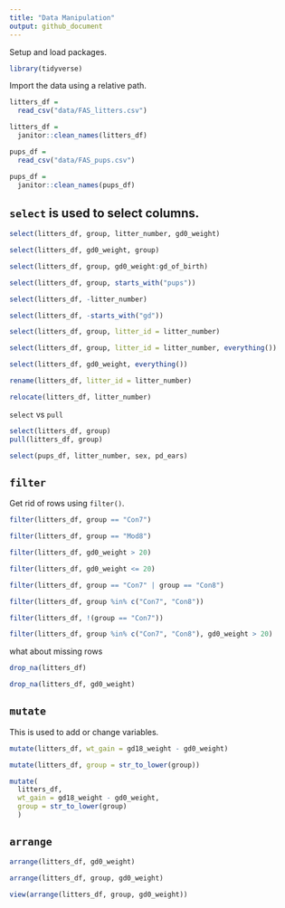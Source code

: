 ```yaml
---
title: "Data Manipulation"
output: github_document
---
```


Setup and load packages.

```r
library(tidyverse)
```

Import the data using a relative path.

```r
litters_df = 
  read_csv("data/FAS_litters.csv")

litters_df = 
  janitor::clean_names(litters_df)

pups_df = 
  read_csv("data/FAS_pups.csv")

pups_df = 
  janitor::clean_names(pups_df)
```

## `select` is used to select columns.

```r
select(litters_df, group, litter_number, gd0_weight)

select(litters_df, gd0_weight, group)

select(litters_df, group, gd0_weight:gd_of_birth)

select(litters_df, group, starts_with("pups"))

select(litters_df, -litter_number)

select(litters_df, -starts_with("gd"))

select(litters_df, group, litter_id = litter_number)

select(litters_df, group, litter_id = litter_number, everything())

select(litters_df, gd0_weight, everything())
```

```r
rename(litters_df, litter_id = litter_number)

relocate(litters_df, litter_number)
```

`select` vs `pull`

```r
select(litters_df, group)
pull(litters_df, group)
```

```r
select(pups_df, litter_number, sex, pd_ears)
```

## `filter`

Get rid of rows using `filter()`.

```r
filter(litters_df, group == "Con7")

filter(litters_df, group == "Mod8")

filter(litters_df, gd0_weight > 20)

filter(litters_df, gd0_weight <= 20)

filter(litters_df, group == "Con7" | group == "Con8")

filter(litters_df, group %in% c("Con7", "Con8"))

filter(litters_df, !(group == "Con7"))

filter(litters_df, group %in% c("Con7", "Con8"), gd0_weight > 20)
```

what about missing rows

```r
drop_na(litters_df)

drop_na(litters_df, gd0_weight)
```

## `mutate`

This is used to add or change variables.

```r
mutate(litters_df, wt_gain = gd18_weight - gd0_weight)

mutate(litters_df, group = str_to_lower(group))

mutate(
  litters_df, 
  wt_gain = gd18_weight - gd0_weight,
  group = str_to_lower(group)
  )
```

## `arrange`

```r
arrange(litters_df, gd0_weight)

arrange(litters_df, group, gd0_weight)

view(arrange(litters_df, group, gd0_weight))
```